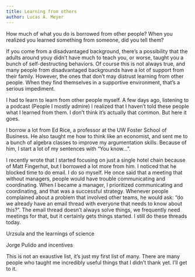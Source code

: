 ```yaml
---
title: Learning from others
author: Lucas A. Meyer
---
```


How much of what you do is borrowed from other people? When you realized you learned something from someone, did you tell them?

If you come from a disadvantaged background, there's a possibility that the adults around youy didn't have much to teach you, or worse, taught you a bunch of self-destructing behaviors. Of course this is not always true, and many people from disadvantaged backgrounds have a lot of support from their family. However, the ones that don't may distrust learning from other people. When they find themselves in a supportive environment, that's a serious impediment.

I had to learn to learn from other people myself. A few days ago, listening to a podcast (People I mostly admire) I realized that I haven't told these people what I learned from them. I don't think it's actually that common. But here it goes.

I borrow a lot from Ed Rice, a professor at the UW Foster School of Business. He also taught me how to think like an economist, and sent me to a bunch of algebra classes to improve my argumentation skills. Because of him, I start a lot of my sentences with "You know...". 

I recently wrote that I started focusing on just a single hotel chain because of Matt Fingerhut, but I borrowed a lot more from him. I noticed that he blocked time to do email. I do so myself. He once said that a meeting that without managers, people would have trouble communicating and coordinating. When I became a manager, I prioritized communicating and coordinating, and that was a successful strategy. Whenever people complained about a problem that involved other teams, he would ask: "do we already have an email thread with everyone that needs to know about this?". The email thread doesn't always solve things, we frequently need meetings for that, but it certainly gets things started. I still do these threads today.

Urzsula and the learnings of science

Jorge Pulido and incentives

This is not an exaustive list, it's just my first list of many. There are many people who taught me incredibly useful things that I didn't thank yet. I'll get to it.
